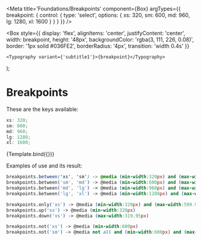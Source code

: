 
<Meta
  title='Foundations/Breakpoints'
  component={Box}
  argTypes={{
    breakpoint: {
      control: {
        type: 'select',
        options: {
          xs: 320,
          sm: 600,
          md: 960,
          lg: 1280,
          xl: 1600
        }
      }
    }
  }}
/>

  <Box
    style={{
      display: 'flex',
      alignItems: 'center',
      justifyContent: 'center',
      width: breakpoint,
      height: '48px',
      backgroundColor: 'rgba(3, 111, 226, 0.08)',
      border: '1px solid #036FE2',
      borderRadius: '4px',
      transition: 'width 0.4s'
    }}
  >
    <Typography variant={'subtitle1'}>{breakpoint}</Typography>
  </Box>
);

# Breakpoints

These are the keys available:

```js
xs: 320;
sm: 600;
md: 960;
lg: 1280;
xl: 1600;
```

<Canvas>
  <Story name='Playground'>{Template.bind({})}</Story>
</Canvas>

Examples of use and its result:

```css
breakpoints.between('xs', 'sm') -> @media (min-width:320px) and (max-width:599.95px)
breakpoints.between('sm', 'md') -> @media (min-width:600px) and (max-width:959.95px)
breakpoints.between('md', 'lg') -> @media (min-width:960px) and (max-width:1279.95px)
breakpoints.between('lg', 'xl') -> @media (min-width:1280px) and (max-width:1599.95px)

breakpoints.only('xs') -> @media (min-width:320px) and (max-width:599.95px)
breakpoints.up('xs') -> @media (min-width:320px)
breakpoints.down('xs') -> @media (max-width:319.95px)

breakpoints.not('xs') -> @media (min-width:600px)
breakpoints.not('sm') -> @media not all and (min-width:600px) and (max-width:959.95px)
```
